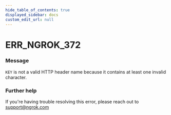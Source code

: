 ```yaml
---
hide_table_of_contents: true
displayed_sidebar: docs
custom_edit_url: null
---
```



# ERR_NGROK_372

### Message

`KEY` is not a valid HTTP header name because it contains at least one invalid character.

### Further help

If you're having trouble resolving this error, please reach out to [support@ngrok.com](mailto:support@ngrok.com?subject=Help%20with%20ERR_NGROK_372)

<ErrorDetails error="err_ngrok_372" />
